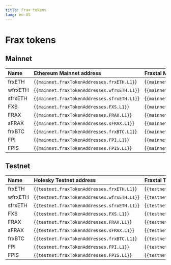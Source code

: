 ```yaml
---
title: Frax tokens
lang: en-US
---
```



# Frax tokens

## Mainnet

| Name    | Ethereum Mainnet address                               | Fraxtal Mainnet address                                |
| :------ | :----------------------------------------------------- | :----------------------------------------------------- |
| frxETH  | {<code>{mainnet.fraxTokenAddresses.frxETH.L1}</code>}  | {<code>{mainnet.fraxTokenAddresses.frxETH.L2}</code>}  |
| wfrxETH | {<code>{mainnet.fraxTokenAddresses.wfrxETH.L1}</code>} | {<code>{mainnet.fraxTokenAddresses.wfrxETH.L2}</code>} |
| sfrxETH | {<code>{mainnet.fraxTokenAddresses.sfrxETH.L1}</code>} | {<code>{mainnet.fraxTokenAddresses.sfrxETH.L2}</code>} |
| FXS     | {<code>{mainnet.fraxTokenAddresses.FXS.L1}</code>}     | {<code>{mainnet.fraxTokenAddresses.FXS.L2}</code>}     |
| FRAX    | {<code>{mainnet.fraxTokenAddresses.FRAX.L1}</code>}    | {<code>{mainnet.fraxTokenAddresses.FRAX.L2}</code>}    |
| sFRAX   | {<code>{mainnet.fraxTokenAddresses.sFRAX.L1}</code>}   | {<code>{mainnet.fraxTokenAddresses.sFRAX.L2}</code>}   |
| frxBTC  | {<code>{mainnet.fraxTokenAddresses.frxBTC.L1}</code>}  | {<code>{mainnet.fraxTokenAddresses.frxBTC.L2}</code>}  |
| FPI     | {<code>{mainnet.fraxTokenAddresses.FPI.L1}</code>}     | {<code>{mainnet.fraxTokenAddresses.FPI.L2}</code>}     |
| FPIS    | {<code>{mainnet.fraxTokenAddresses.FPIS.L1}</code>}    | {<code>{mainnet.fraxTokenAddresses.FPIS.L2}</code>}    |

## Testnet

| Name    | Holesky Testnet address                                | Fraxtal Testnet address                                |
| :------ | :----------------------------------------------------- | :----------------------------------------------------- |
| frxETH  | {<code>{testnet.fraxTokenAddresses.frxETH.L1}</code>}  | {<code>{testnet.fraxTokenAddresses.frxETH.L2}</code>}  |
| wfrxETH | {<code>{testnet.fraxTokenAddresses.wfrxETH.L1}</code>} | {<code>{testnet.fraxTokenAddresses.wfrxETH.L2}</code>} |
| sfrxETH | {<code>{testnet.fraxTokenAddresses.sfrxETH.L1}</code>} | {<code>{testnet.fraxTokenAddresses.sfrxETH.L2}</code>} |
| FXS     | {<code>{testnet.fraxTokenAddresses.FXS.L1}</code>}     | {<code>{testnet.fraxTokenAddresses.FXS.L2}</code>}     |
| FRAX    | {<code>{testnet.fraxTokenAddresses.FRAX.L1}</code>}    | {<code>{testnet.fraxTokenAddresses.FRAX.L2}</code>}    |
| sFRAX   | {<code>{testnet.fraxTokenAddresses.sFRAX.L1}</code>}   | {<code>{testnet.fraxTokenAddresses.sFRAX.L2}</code>}   |
| frxBTC  | {<code>{testnet.fraxTokenAddresses.frxBTC.L1}</code>}  | {<code>{testnet.fraxTokenAddresses.frxBTC.L2}</code>}  |
| FPI     | {<code>{testnet.fraxTokenAddresses.FPI.L1}</code>}     | {<code>{testnet.fraxTokenAddresses.FPI.L2}</code>}     |
| FPIS    | {<code>{testnet.fraxTokenAddresses.FPIS.L1}</code>}    | {<code>{testnet.fraxTokenAddresses.FPIS.L2}</code>}    |
